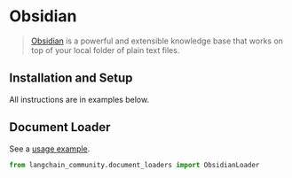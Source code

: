# Obsidian

>[Obsidian](https://obsidian.md/) is a powerful and extensible knowledge base
that works on top of your local folder of plain text files.

## Installation and Setup

All instructions are in examples below.

## Document Loader


See a [usage example](/docs/integrations/document_loaders/obsidian).


```python
from langchain_community.document_loaders import ObsidianLoader
```

